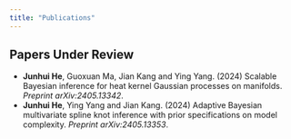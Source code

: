 ```yaml
---
title: "Publications"
---
```


## Papers Under Review
- **Junhui He**, Guoxuan Ma, Jian Kang and Ying Yang. (2024) Scalable Bayesian inference for heat kernel Gaussian processes on manifolds. *Preprint arXiv:2405.13342*.
- **Junhui He**, Ying Yang and Jian Kang. (2024) Adaptive Bayesian multivariate spline knot inference with prior specifications on model complexity. *Preprint arXiv:2405.13353*.